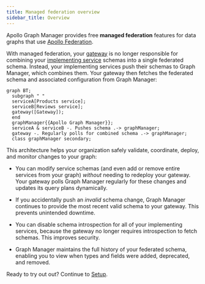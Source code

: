 ```yaml
---
title: Managed federation overview
sidebar_title: Overview
---
```


Apollo Graph Manager provides free **managed federation** features for data graphs that use [Apollo Federation](https://www.apollographql.com/docs/apollo-server/federation/introduction/).

With managed federation, your [gateway](https://www.apollographql.com/docs/apollo-server/federation/gateway/) is no longer responsible for combining your [implementing service](https://www.apollographql.com/docs/apollo-server/federation/implementing-services/) schemas into a single federated schema. Instead, your implementing services push their schemas to Graph Manager, which combines them. Your gateway then fetches the federated schema and associated configuration from Graph Manager:

```mermaid
graph BT;
  subgraph " "
  serviceA[Products service];
  serviceB[Reviews service];
  gateway([Gateway]);
  end
  graphManager{{Apollo Graph Manager}};
  serviceA & serviceB -. Pushes schema .-> graphManager;
  gateway -. Regularly polls for combined schema .-> graphManager;
  class graphManager secondary;
```

This architecture helps your organization safely validate, coordinate, deploy, and monitor changes to your graph:

* You can modify service schemas (and even add or remove entire services from your graph) _without_ needing to redeploy your gateway. Your gateway polls Graph Manager regularly for these changes and updates its query plans dynamically.

* If you accidentally push an _invalid_ schema change, Graph Manager continues to provide the most recent valid schema to your gateway. This prevents unintended downtime.

* You can disable schema introspection for all of your implementing services, because the gateway no longer requires introspection to fetch schemas. This improves security.

* Graph Manager maintains the full history of your federated schema, enabling you to view when types and fields were added, deprecated, and removed.

Ready to try out out? Continue to [Setup](./setup/).
